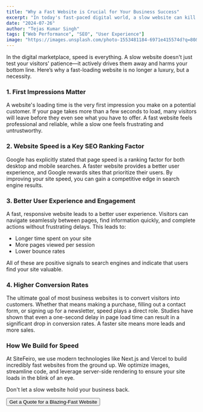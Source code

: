 ```yaml
---
title: "Why a Fast Website is Crucial for Your Business Success"
excerpt: "In today's fast-paced digital world, a slow website can kill your business. Discover why website speed is a critical factor for user experience, SEO, and conversion rates."
date: "2024-07-26"
author: "Tejas Kumar Singh"
tags: ["Web Performance", "SEO", "User Experience"]
image: "https://images.unsplash.com/photo-1553481184-6971e415574d?q=80&w=2070&auto=format&fit=crop"
---
```


In the digital marketplace, speed is everything. A slow website doesn't just test your visitors' patience—it actively drives them away and harms your bottom line. Here’s why a fast-loading website is no longer a luxury, but a necessity.

### 1. First Impressions Matter

A website's loading time is the very first impression you make on a potential customer. If your page takes more than a few seconds to load, many visitors will leave before they even see what you have to offer. A fast website feels professional and reliable, while a slow one feels frustrating and untrustworthy.

### 2. Website Speed is a Key SEO Ranking Factor

Google has explicitly stated that page speed is a ranking factor for both desktop and mobile searches. A faster website provides a better user experience, and Google rewards sites that prioritize their users. By improving your site speed, you can gain a competitive edge in search engine results.

<WebSpeedIllustration data-ai-hint="website speed gauge" />

### 3. Better User Experience and Engagement

A fast, responsive website leads to a better user experience. Visitors can navigate seamlessly between pages, find information quickly, and complete actions without frustrating delays. This leads to:
-   Longer time spent on your site
-   More pages viewed per session
-   Lower bounce rates

All of these are positive signals to search engines and indicate that users find your site valuable.

### 4. Higher Conversion Rates

The ultimate goal of most business websites is to convert visitors into customers. Whether that means making a purchase, filling out a contact form, or signing up for a newsletter, speed plays a direct role. Studies have shown that even a one-second delay in page load time can result in a significant drop in conversion rates. A faster site means more leads and more sales.

### How We Build for Speed

At SiteFeiro, we use modern technologies like Next.js and Vercel to build incredibly fast websites from the ground up. We optimize images, streamline code, and leverage server-side rendering to ensure your site loads in the blink of an eye.

Don't let a slow website hold your business back.

<Button asChild><Link href="/contact">Get a Quote for a Blazing-Fast Website</Link></Button>
